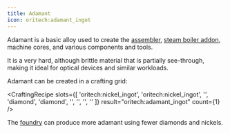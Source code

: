 ```yaml
---
title: Adamant
icon: oritech:adamant_ingot
---
```


Adamant is a basic alloy used to create the [assembler](../processing/assembler), [steam boiler addon](../processing/steam_engine), machine cores, and various components and tools.

It is a very hard, although brittle material that is partially see-through, making it ideal for optical devices and similar workloads.

Adamant can be created in a crafting grid:

<CraftingRecipe
    slots={[
        'oritech:nickel_ingot',
        'oritech:nickel_ingot',
        '',
        'diamond',
        'diamond',
        '',
        '',
        '',
        ''
    ]}
    result="oritech:adamant_ingot"
    count={1}
/>

The [foundry](../processing/foundry) can produce more adamant using fewer diamonds and nickels.
